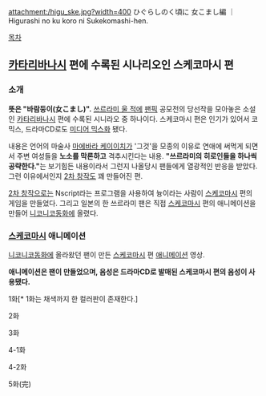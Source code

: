 attachment:/higu_ske.jpg?width=400
ひぐらしの{{{#red な}}}く頃に 女こまし編 ｜Higurashi no {{{#red na}}}ku koro ni Sukekomashi-hen.


[[목차]]

== [[카타리바나시]] 편에 수록된 시나리오인 스케코마시 편 == 
=== 소개 === 
'''뜻은 "바람둥이(女こまし)".'''
[[쓰르라미 울 적에]] [[팬픽]] 공모전의 당선작을 모아놓은 소설인 [[카타리바나시]] 편에 수록된 시니라오 중 하나이다. 스케코마시 편은 인기가 있어서 코믹스, 드라마CD로도 [[미디어 믹스]]화 됐다. 

내용은 언어의 마술사 [[마에바라 케이이치]]가 '그것'을 모종의 이유로 연애에 써먹게 되면서 주변 여성들을 '''노소를 막론하고''' 격추시킨다는 내용. '''"쓰르라미의 히로인들을 하나씩 공략한다."'''는 보기힘든 내용이라서 그런지 나올당시 팬들에게 열광적인 반응을 받았다. 그런 이유에서인지 [[2차 창작]]도 꽤 만들어진 편. 

[[2차 창작]]으로는 Nscript라는 프로그램을 사용하여 늉이라는 사람이 [[스케코마시]] 편의 게임을 만들었다. 그리고 일본의 한 쓰르라미 팬은 직접 [[스케코마시]] 편의 애니메이션을 만들어 [[니코니코동화]]에 올렸다. 

=== [[스케코마시]] 애니메이션 ===
[[니코니코동화]]에 올라왔던 팬이 만든 [[스케코마시]] 편 [[애니메이션]] 영상. 

'''애니메이션은 팬이 만들었으며, 음성은 드라마CD로 발매된 스케코마시 편의 음성이 사용됐다.'''

1화[* 1화는 채색까지 한 컬러판이 존재한다.] 
{{{#!html
<iframe width="560" height="315" src="//www.youtube.com/embed/X8pF2TKA8vk" frameborder="0" allowfullscreen></iframe>
}}}

2화
{{{#!html
<iframe width="560" height="315" src="//www.youtube.com/embed/lvUCiJ4wLsI" frameborder="0" allowfullscreen></iframe>
}}}

3화
{{{#!html
<iframe width="560" height="315" src="//www.youtube.com/embed/EDpOJdqSfzg" frameborder="0" allowfullscreen></iframe>
}}}

4-1화
{{{#!html
<iframe width="560" height="315" src="//www.youtube.com/embed/k0Er2HObVes" frameborder="0" allowfullscreen></iframe>
}}}

4-2화
{{{#!html
<iframe width="560" height="315" src="//www.youtube.com/embed/IGM1q4ukSng" frameborder="0" allowfullscreen></iframe>
}}}

5화(完)
{{{#!html
<iframe width="560" height="315" src="//www.youtube.com/embed/p6ARnIftC80" frameborder="0" allowfullscreen></iframe>
}}}

